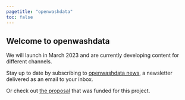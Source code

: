 ```yaml
---
pagetitle: "openwashdata"
toc: false
---
```


## Welcome to openwashdata

We will launch in March 2023 and are currently developing content for different channels. 

Stay up to date by subscribing to [openwashdata news](https://buttondown.email/openwashdata), a newsletter delivered as an email to your inbox.

Or check out [the proposal](pages/proposal/index.html) that was funded for this project.